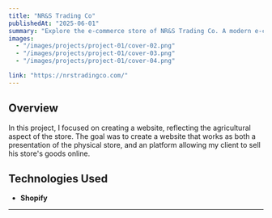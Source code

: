 ```yaml
---
title: "NR&S Trading Co"
publishedAt: "2025-06-01"
summary: "Explore the e-commerce store of NR&S Trading Co. A modern e-commerce store operating in Lebanon."
images:
  - "/images/projects/project-01/cover-02.png"
  - "/images/projects/project-01/cover-03.png"
  - "/images/projects/project-01/cover-04.png"

link: "https://nrstradingco.com/"
---
```


## Overview

In this project, I focused on creating a website, reflecting the agricultural aspect of the store. The goal was to create a website that works as both a presentation of the physical store, and an platform allowing my client to sell his store's goods online.

## Technologies Used

- **Shopify**
---